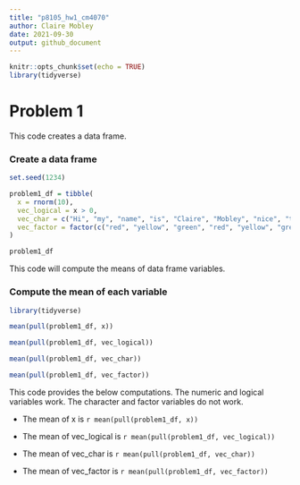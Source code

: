 ```yaml
---
title: "p8105_hw1_cm4070"
author: Claire Mobley
date: 2021-09-30
output: github_document
---
```


```r
knitr::opts_chunk$set(echo = TRUE)
library(tidyverse)
```

# Problem 1 

This code creates a data frame.

### Create a data frame 

```r

set.seed(1234)

problem1_df = tibble(
  x = rnorm(10),
  vec_logical = x > 0, 
  vec_char = c("Hi", "my", "name", "is", "Claire", "Mobley", "nice", "to", "meet", "you"), 
  vec_factor = factor(c("red", "yellow", "green", "red", "yellow", "green", "yellow", "green", "green", "green"))
)

problem1_df
```

This code will compute the means of data frame 
variables. 

### Compute the mean of each variable

```r
library(tidyverse)

mean(pull(problem1_df, x))

mean(pull(problem1_df, vec_logical))

mean(pull(problem1_df, vec_char))

mean(pull(problem1_df, vec_factor))
```

This code provides the below computations. The numeric and logical variables work. The character and factor variables do not work. 

* The mean of x is `r mean(pull(problem1_df, x))`

* The mean of vec_logical is `r mean(pull(problem1_df, vec_logical))`

* The mean of vec_char is `r mean(pull(problem1_df, vec_char))`

* The mean of vec_factor is `r mean(pull(problem1_df, vec_factor))`

